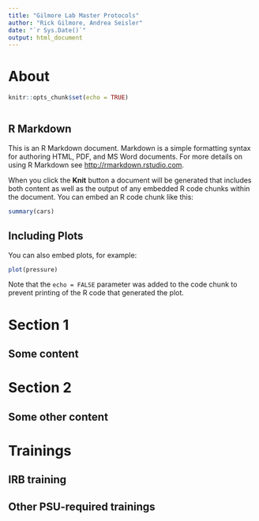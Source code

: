 ```yaml
---
title: "Gilmore Lab Master Protocols"
author: "Rick Gilmore, Andrea Seisler"
date: "`r Sys.Date()`"
output: html_document
---
```


# About

```r
knitr::opts_chunk$set(echo = TRUE)
```

```r

```

## R Markdown

This is an R Markdown document. Markdown is a simple formatting syntax for authoring HTML, PDF, and MS Word documents. For more details on using R Markdown see <http://rmarkdown.rstudio.com>.

When you click the **Knit** button a document will be generated that includes both content as well as the output of any embedded R code chunks within the document. You can embed an R code chunk like this:

```r
summary(cars)
```

## Including Plots

You can also embed plots, for example:

```r
plot(pressure)
```

Note that the `echo = FALSE` parameter was added to the code chunk to prevent printing of the R code that generated the plot.

<!--chapter:end:index.Rmd-->

# Section 1

## Some content


<!--chapter:end:01-section.Rmd-->

# Section 2

## Some other content

<!--chapter:end:02-section.Rmd-->

# Trainings

## IRB training

## Other PSU-required trainings





<!--chapter:end:03-training.Rmd-->

